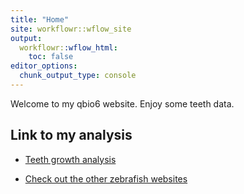 ---
title: "Home"
site: workflowr::wflow_site
output:
  workflowr::wflow_html:
    toc: false
editor_options:
  chunk_output_type: console
---

Welcome to my qbio6 website. Enjoy some teeth data.


## Link to my analysis

* [Teeth growth analysis](teeth.html)

* [Check out the other zebrafish websites](https://redwings1210.github.io/myproject/)
